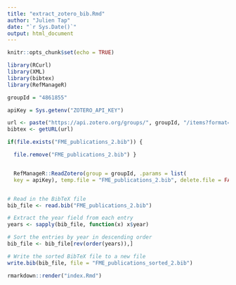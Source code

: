 ```yaml
---
title: "extract_zotero_bib.Rmd"
author: "Julien Tap"
date: "`r Sys.Date()`"
output: html_document
---
```


```r
knitr::opts_chunk$set(echo = TRUE)
```


```r

library(RCurl)
library(XML)
library(bibtex)
library(RefManageR)

```

```r

groupId = "4861855"

apiKey = Sys.getenv("ZOTERO_API_KEY")


```



```r
url <- paste("https://api.zotero.org/groups/", groupId, "/items?format=bib&v=3&key=", apiKey, sep="")
bibtex <- getURL(url)
```

```r

if(file.exists("FME_publications_2.bib")) {

  file.remove("FME_publications_2.bib") }


  RefManageR::ReadZotero(group = groupId, .params = list(
  key = apiKey), temp.file = "FME_publications_2.bib", delete.file = FALSE) -> res.bib



```

```r

# Read in the BibTeX file
bib_file <- read.bib("FME_publications_2.bib")

# Extract the year field from each entry
years <- sapply(bib_file, function(x) x$year)

# Sort the entries by year in descending order
bib_file <- bib_file[rev(order(years)),]

# Write the sorted BibTeX file to a new file
write.bib(bib_file, file = "FME_publications_sorted_2.bib")


```



```r

rmarkdown::render("index.Rmd")


```




